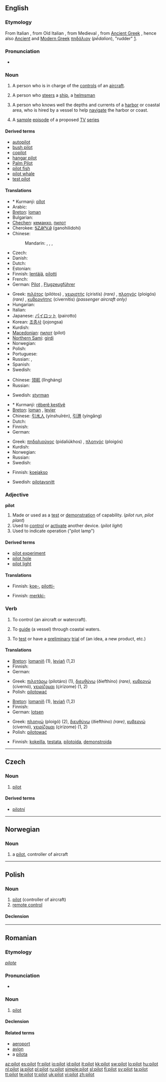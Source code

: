 {{also|Pilot}}
==English==
{{wikipedia}}

===Etymology===
From Italian {{term|piloto}}, from Old Italian {{term|pedota}}, from Medieval {{etyl|el}} {{term|πηδώτης|sc=Grek|tr=pēdōtēs||helmsman, steersman}}, from  [[Ancient Greek]] {{term|πηδόν|tr=pēdon||blade of an oar, oar}} [http://www.perseus.tufts.edu/cgi-bin/ptext?layout.reflang=greek;layout.refembed=2;layout.refwordcount=1;layout.refdoc=Perseus%3Atext%3A1999.04.0057;layout.reflookup=phdo%2Fn;layout.refcit=entry%3Dphda%2Flion;doc=Perseus%3Atext%3A1999.04.0057%3Aentry%3D%2382908  ], hence also [[Ancient Greek|Ancient]] and [[Modern Greek]] [[πηδάλιον]] (''pēdalion''), "rudder" [http://www.perseus.tufts.edu/cgi-bin/ptext?doc=Perseus%3Atext%3A1999.04.0057%3Aentry%3D%2382894].

===Pronunciation===
* {{audio|En-us-pilot.ogg|Audio (US)}}

===Noun===
{{en-noun}}

# {{aviation}} A person who is in charge of the [[control]]s of an [[aircraft]].
# {{nautical}} A person who [[steer]]s a [[ship]], a [[helmsman]]
# {{nautical}} A person who knows well the depths and currents of a [[harbor]] or coastal area, who is hired by a vessel to help [[navigate]] the harbor or coast.
# {{television}} A [[sample]] [[episode]] of a proposed [[TV]] [[series]]

====Derived terms====
* [[autopilot]]
* [[bush pilot]]
* [[copilot]]
* [[hangar pilot]]
* [[Palm Pilot]]
* [[pilot fish]]
* [[pilot whale]]
* [[test pilot]]

====Translations====
{{trans-top|controller of aircraft}}
* * Kurmanji: [[pîlot]]
* Arabic: {{Arab|[[طيار]]}} {{IPAchar|(ʈayyār)}} {{m}}
* [[Breton]]: [[loman]] {{m}}
* Bulgarian: {{t+|bg|летец|m|tr=letec|sc=Cyrl}}
* [[Chechen]]: [[кеманхо]], [[пилот]]
* Cherokee: [[ᎦᏃᎯᎵᏙᎯ]] (ganohilidohi)
* Chinese:
*: Mandarin: {{t|zh|飛行員|sc=Hani}}, {{t|zh|飞行员|tr=fēixíngyuán|sc=Hani}}, {{t|zh|駕駛員|sc=Hani}}, {{t|zh|驾驶员|tr=jiàshǐyuán|sc=Hani}}
* Czech: {{t-|cs|pilot|m}}
* Danish: {{t-|da|pilot}}
* Dutch: {{t+|nl|piloot|m}}
* Estonian: {{t-|et|piloot}}
* Finnish: [[lentäjä]], [[pilotti]]
* French: {{t+|fr|pilote|m}}
* German: [[Pilot]] {{m}}, [[Flugzeugführer]] {{m}}
{{trans-mid}}
* Greek: [[πιλότος]] (pilótos) {{m}}, [[χειριστής]] (çiristís) ''(rare)'' {{m}}, [[πλοηγός]] (ploigós) ''(rare)'' {{m}}, [[κυβερνήτης]] (civernítis) ''(passenger aircraft only)'' {{m}}
* Hungarian: {{t+|hu|pilóta}}
* Italian: {{t-|it|pilota|m|f}}
* Japanese: [[パイロット]] (pairotto)
* Korean: [[조종사]] (jojongsa)
* Kurdish:
* [[Macedonian]]: [[пилот]] (pilot) {{m}}
* [[Northern Sami]]: [[girdi]]
* Norwegian: {{t-|no|pilot|m}}
* Polish: {{t+|pl|pilot|m}}
* Portuguese: {{t+|pt|piloto|m}}
* Russian: {{t+|ru|лётчик|m|tr=ljótčik|sc=Cyrl}}, {{t+|ru|пилот|m|tr=pilót|sc=Cyrl}}
* Spanish: {{t-|es|piloto|m}}
* Swedish: {{t+|sv|pilot|c}}
{{trans-bottom}}

{{trans-top|helmsman}}
* Chinese: [[领航]] (lǐngháng)
* Russian: {{t+|ru|штурман|m|tr=štúrman|sc=Cyrl}}
{{trans-mid}}
* Swedish: [[styrman]] {{c}}
{{trans-bottom}}

{{trans-top|person who helps navigate the harbor or coast}}
* * Kurmanji: [[rêberê keştîyê]]
* [[Breton]]: [[loman]] {{m}}, [[levier]]
* Chinese: [[引水人]] (yínshuǐrén), [[引港]] (yíngǎng)
* Dutch: {{t+|nl|loods|m}}
* Finnish: {{t-|fi|luotsi}}
* German: {{t+|de|Lotse|m}}
{{trans-mid}}
* Greek: [[πηδαλιούχος]] (pidaliúkhos) {{m}}, [[πλοηγός]] (ploigós) {{m}}
* Kurdish:
* Norwegian: {{t+|no|los|m}}
* Russian: {{t+|ru|лоцман|m|tr=lótsman|sc=Cyrl}}
* Swedish: {{t-|sv|lots|c}}
{{trans-bottom}}

{{trans-top|sample TV series episode}}
* Finnish: [[koejakso]]
{{trans-mid}}
* Swedish: [[pilotavsnitt]] {{n}}
{{trans-bottom}}

===Adjective===
'''pilot'''

# Made or used as a [[test]] or [[demonstration]] of capability. (''pilot run'', ''pilot plant'')
# Used to [[control]] or [[activate]] another device. (''pilot light'')
# Used to indicate operation ("pilot lamp")

====Derived terms====
* [[pilot experiment]]
* [[pilot hole]]
* [[pilot light]]

====Translations====
{{trans-top|made or used as a test}}
* Finnish: [[koe-]], [[pilotti-]]
{{trans-mid}}
{{trans-bottom}}

{{trans-top|used as indicator}}
* Finnish: [[merkki-]]
{{trans-mid}}
{{trans-bottom}}

===Verb===
{{en-verb}}

# {{transitive}} To control (an aircraft or watercraft).
# {{transitive}} To [[guide]] (a vessel) through coastal waters.
# {{transitive}} To [[test]] or have a [[preliminary]] [[trial]] of (an idea, a new product, etc.)

====Translations====
{{trans-top|to control an aircraft or watercraft}}
* [[Breton]]: [[lomaniñ]] (1), [[leviañ]] (1,2)
* Finnish: {{t+|fi|ohjata}}
* German: {{t+|de|führen}}
{{trans-mid}}
* Greek: [[πιλοτάρω]] (pilotáro) (1), [[διευθύνω]] (ðiefthíno) ''(rare)'', [[κυβερνώ]] (civernó), [[χειρίζομαι]] (çirízome) (1, 2)
* Polish: [[pilotować]]
{{trans-bottom}}

{{trans-top|to guide through coastal waters}}
* [[Breton]]: [[lomaniñ]] (1), [[leviañ]] (1,2)
* Finnish: {{t-|fi|luotsata}}
* German: [[lotsen]]
{{trans-mid}}
* Greek: [[πλοηγώ]] (ploigó) (2), [[διευθύνω]] (ðiefthíno) ''(rare)'', [[κυβερνώ]] (civernó), [[χειρίζομαι]] (çirízome) (1, 2)
* Polish: [[pilotować]]
{{trans-bottom}}

{{trans-top|to test}}
* Finnish: [[kokeilla]], [[testata]], [[pilotoida]], [[demonstroida]]
{{trans-mid}}
{{trans-bottom}}

----

==Czech==

===Noun===
{{cs-noun|g=m}}

# [[#English|pilot]] {{i|controller of aircraft}}

====Derived terms====
* [[pilotní]]

----

==Norwegian==

===Noun===
{{no-noun-m1|pilot}}

# a [[#English|pilot]], controller of aircraft

----

==Polish==

===Noun===
{{infl|pl|noun|g=m}}

# [[#English|pilot]] (controller of aircraft)
# [[remote control]]

====Declension====
{{pl-decl-noun
|pilot|piloci (#1)<br>piloty(#2)
|pilota|pilotów
|pilotowi|pilotom
|pilota|pilotów
|pilotem|pilotami
|pilocie|pilotach
|pilocie|piloci (#1)<br>piloty(#2)
}}

----

==Romanian==

===Etymology===
{{etyl|fr|ro}} ''[[pilote]]''

===Pronunciation===
* {{IPA|/pi'lot/|lang=ro}}

===Noun===
{{ro-noun|gend=m|pl=piloţi}}

# [[#English|pilot]]

====Declension====
{{ro-noun-m|pl=piloţi|def=pilotul}}

====Related terms====
* [[aeroport]]
* [[avion]]
* a [[pilota]]

[[az:pilot]]
[[es:pilot]]
[[fr:pilot]]
[[io:pilot]]
[[id:pilot]]
[[it:pilot]]
[[kk:pilot]]
[[sw:pilot]]
[[lo:pilot]]
[[hu:pilot]]
[[nl:pilot]]
[[ja:pilot]]
[[pl:pilot]]
[[ru:pilot]]
[[simple:pilot]]
[[sl:pilot]]
[[fi:pilot]]
[[sv:pilot]]
[[ta:pilot]]
[[tt:pilot]]
[[te:pilot]]
[[tr:pilot]]
[[uk:pilot]]
[[vi:pilot]]
[[zh:pilot]]